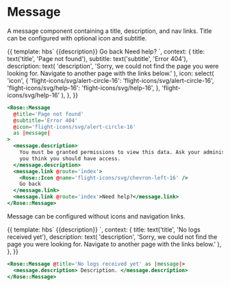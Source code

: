 
<Meta title="Rose/Message" component="Message" />

# Message

A message component containing a title, description, and nav links.
Title can be configured with optional icon and subtitle.

<Preview>
  <Story name="Advanced Message" height="12rem">
    {{
      template: hbs`
    <Rose::Message @title={{title}} @subtitle={{subtitle}} @icon={{icon}} as |message|>
      <message.description>
        {{description}}
      </message.description>
      <message.link @route="index">
        <Rose::Icon @name="flight-icons/svg/chevron-left-16" />
        Go back
      </message.link>
      <message.link @route="index">
        Need help?
      </message.link>
    </Rose::Message>
    `,
      context: {
        title: text('title', 'Page not found'),
        subtitle: text('subtitle', 'Error 404'),
        description: text(
          'description',
          'Sorry, we could not find the page you were looking for.  Navigate to another page with the links below.'
        ),
        icon: select(
          'icon',
          {
            'flight-icons/svg/alert-circle-16':
              'flight-icons/svg/alert-circle-16',
            'flight-icons/svg/help-16': 'flight-icons/svg/help-16',
          },
          'flight-icons/svg/help-16'
        ),
      },
    }}
  </Story>
</Preview>

```handlebars
<Rose::Message
  @title='Page not found'
  @subtitle='Error 404'
  @icon='flight-icons/svg/alert-circle-16'
  as |message|
>
  <message.description>
    You must be granted permissions to view this data. Ask your administrator if
    you think you should have access.
  </message.description>
  <message.link @route='index'>
    <Rose::Icon @name='flight-icons/svg/chevron-left-16' />
    Go back
  </message.link>
  <message.link @route='index'>Need help?</message.link>
</Rose::Message>
```

Message can be configured without icons and navigation links.

<Preview>
  <Story name="Basic Message" height="8rem">
    {{
      template: hbs`
    <Rose::Message @title="No logs received yet" as |message|>
      <message.description>
        {{description}}
      </message.description>
    </Rose::Message>
    `,
      context: {
        title: text('title', 'No logs received yet'),
        description: text(
          'description',
          'Sorry, we could not find the page you were looking for.  Navigate to another page with the links below.'
        ),
      },
    }}
  </Story>
</Preview>

```handlebars
<Rose::Message @title='No logs received yet' as |message|>
  <message.description> Description. </message.description>
</Rose::Message>
```
